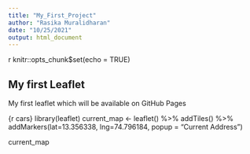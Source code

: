 ---
title: "My_First_Project"
author: "Rasika Muralidharan"
date: "10/25/2021"
output: html_document
---

{r setup, include=FALSE}
knitr::opts_chunk$set(echo = TRUE)


## My first Leaflet

My first leaflet which will be available on GitHub Pages

{r cars}
library(leaflet)
current_map <- leaflet() %>%
  addTiles() %>%
addMarkers(lat=13.356338, lng=74.796184, popup = "Current Address")

current_map